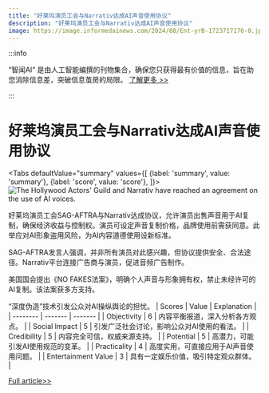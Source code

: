 ```yaml
---
title: "好莱坞演员工会与Narrativ达成AI声音使用协议"
description: "好莱坞演员工会与Narrativ达成AI声音使用协议"
image: https://image.informedainews.com/2024/08/Ent-yrB-1723717176-0.jpg
---
```



:::info

“智闻AI“ 是由人工智能编撰的刊物集合，确保您只获得最有价值的信息，旨在助您消除信息差，突破信息茧房的局限。  [了解更多 >>](/)

:::

# 好莱坞演员工会与Narrativ达成AI声音使用协议


<Tabs
	defaultValue="summary"
	values={[
	{label: 'summary', value: 'summary'},
	{label: 'score', value: 'score'},
]}>
<TabItem value="summary">
<img
  src="https://image.informedainews.com/2024/08/Ent-yrB-1723717176-0.jpg"
  alt="The Hollywood Actors' Guild and Narrativ have reached an agreement on the use of AI voices."
/>



好莱坞演员工会SAG-AFTRA与Narrativ达成协议，允许演员出售声音用于AI复制，确保经济收益与控制权。演员可设定声音复制价格，品牌使用前需获同意。此举应对AI形象盗用风险，为AI内容道德使用设新标准。

SAG-AFTRA发言人强调，并非所有演员对此感兴趣，但协议提供安全、合法途径。Narrativ平台连接广告商与演员，促进音频广告制作。

美国国会提出《NO FAKES法案》，明确个人声音与形象拥有权，禁止未经许可的AI复制。该法案获多方支持。

“深度伪造”技术引发公众对AI操纵舆论的担忧。
</TabItem>
<TabItem value="score">
	| Scores     | Value   | Explanation |
	| -------- | ------- | ------- |
	| Objectivity  | 6    | 内容平衡报道，深入分析各方观点。    |
	| Social Impact | 5     | 引发广泛社会讨论，影响公众对AI使用的看法。    |
	| Credibility    | 5    | 内容完全可信，权威来源支持。    |
	| Potential    | 5    | 高潜力，可能引发AI使用规范的变革。    |
	| Practicality    | 4    | 高度实用，可直接应用于AI声音使用问题。    |
	| Entertainment Value    | 3    | 具有一定娱乐价值，吸引特定观众群体。    |
</TabItem>
</Tabs>

[Full article>>](https://www.cnbeta.com.tw/articles/movie/1442323.htm)
